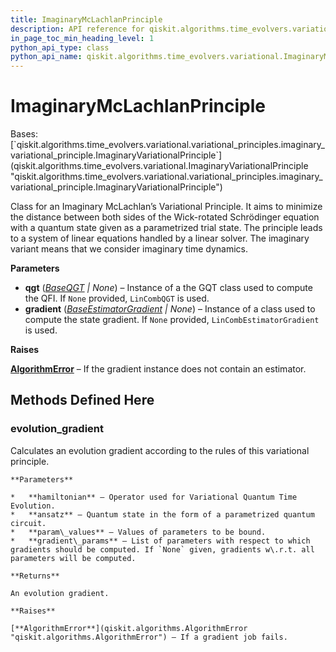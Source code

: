 ```yaml
---
title: ImaginaryMcLachlanPrinciple
description: API reference for qiskit.algorithms.time_evolvers.variational.ImaginaryMcLachlanPrinciple
in_page_toc_min_heading_level: 1
python_api_type: class
python_api_name: qiskit.algorithms.time_evolvers.variational.ImaginaryMcLachlanPrinciple
---
```


# ImaginaryMcLachlanPrinciple

<Class id="qiskit.algorithms.time_evolvers.variational.ImaginaryMcLachlanPrinciple" isDedicatedPage={true} github="https://github.com/qiskit/qiskit/tree/stable/0.23/qiskit/algorithms/time_evolvers/variational/variational_principles/imaginary_mc_lachlan_principle.py" signature="ImaginaryMcLachlanPrinciple(qgt=None, gradient=None)">
  Bases: [`qiskit.algorithms.time_evolvers.variational.variational_principles.imaginary_variational_principle.ImaginaryVariationalPrinciple`](qiskit.algorithms.time_evolvers.variational.ImaginaryVariationalPrinciple "qiskit.algorithms.time_evolvers.variational.variational_principles.imaginary_variational_principle.ImaginaryVariationalPrinciple")

  Class for an Imaginary McLachlan’s Variational Principle. It aims to minimize the distance between both sides of the Wick-rotated Schrödinger equation with a quantum state given as a parametrized trial state. The principle leads to a system of linear equations handled by a linear solver. The imaginary variant means that we consider imaginary time dynamics.

  **Parameters**

  *   **qgt** ([*BaseQGT*](qiskit.algorithms.gradients.BaseQGT "qiskit.algorithms.gradients.BaseQGT") *| None*) – Instance of a the GQT class used to compute the QFI. If `None` provided, `LinCombQGT` is used.
  *   **gradient** ([*BaseEstimatorGradient*](qiskit.algorithms.gradients.BaseEstimatorGradient "qiskit.algorithms.gradients.BaseEstimatorGradient") *| None*) – Instance of a class used to compute the state gradient. If `None` provided, `LinCombEstimatorGradient` is used.

  **Raises**

  [**AlgorithmError**](qiskit.algorithms.AlgorithmError "qiskit.algorithms.AlgorithmError") – If the gradient instance does not contain an estimator.

  ## Methods Defined Here

  ### evolution\_gradient

  <Function id="qiskit.algorithms.time_evolvers.variational.ImaginaryMcLachlanPrinciple.evolution_gradient" signature="ImaginaryMcLachlanPrinciple.evolution_gradient(hamiltonian, ansatz, param_values, gradient_params=None)">
    Calculates an evolution gradient according to the rules of this variational principle.

    **Parameters**

    *   **hamiltonian** – Operator used for Variational Quantum Time Evolution.
    *   **ansatz** – Quantum state in the form of a parametrized quantum circuit.
    *   **param\_values** – Values of parameters to be bound.
    *   **gradient\_params** – List of parameters with respect to which gradients should be computed. If `None` given, gradients w\.r.t. all parameters will be computed.

    **Returns**

    An evolution gradient.

    **Raises**

    [**AlgorithmError**](qiskit.algorithms.AlgorithmError "qiskit.algorithms.AlgorithmError") – If a gradient job fails.
  </Function>
</Class>

